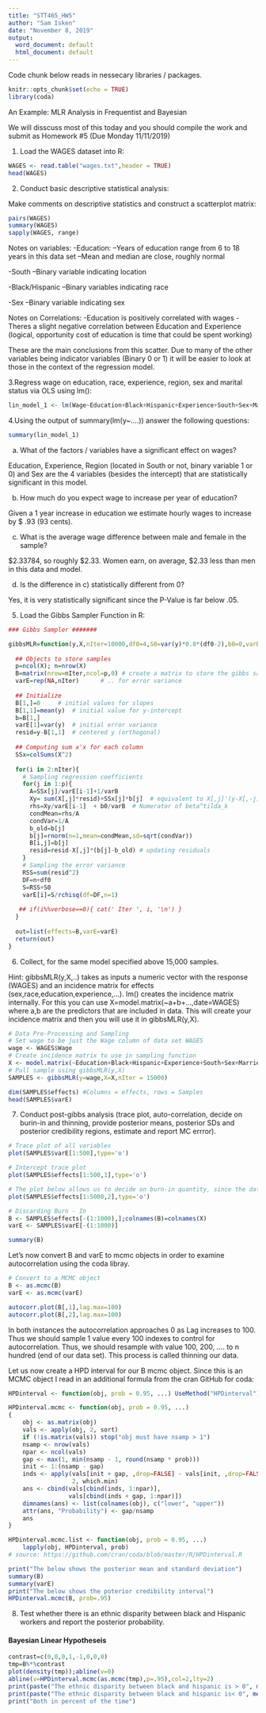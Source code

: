 ```yaml
---
title: "STT465_HW5"
author: "Sam Isken"
date: "November 8, 2019"
output:
  word_document: default
  html_document: default
---
```

Code chunk below reads in nessecary libraries / packages. 
```r
knitr::opts_chunk$set(echo = TRUE)
library(coda)
```

An Example: MLR Analysis in Frequentist and Bayesian

We will disscuss most of this today and you should compile the work and submit as Homework #5 (Due Monday 11/11/2019)

1. Load the WAGES dataset into R: 

```r
WAGES <- read.table("wages.txt",header = TRUE)
head(WAGES)
```

2. Conduct basic descriptive statistical analysis: 

Make comments on descriptive statistics and construct a scatterplot matrix: 

```r
pairs(WAGES)
summary(WAGES)
sapply(WAGES, range)
```

Notes on variables: 
-Education: 
--Years of education range from 6 to 18 years in this data set
--Mean and median are close, roughly normal 

-South
--Binary variable indicating location 

-Black/Hispanic
--Binary variables indicating race 

-Sex
--Binary variable indicating sex 

Notes on Correlations: 
-Education is positively correlated with wages 
-Theres a slight negative correlation between Education and Experience (logical, opportunity cost of education is time that could be spent working)

These are the main conclusions from this scatter. Due to many of the other variables being indicator variables (Binary 0 or 1) it will be easier to look at those in the context of the regression model. 

3.Regress wage on education, race, experience, region, sex and marital status via OLS using lm():

```r
lin_model_1 <- lm(Wage~Education+Black+Hispanic+Experience+South+Sex+Married,data=WAGES)
```

4.Using the output of summary(lm(y~....)) answer the following questions: 

```r
summary(lin_model_1)
```


a) What of the factors / variables have a significant effect on wages? 

Education, Experience, Region (located in South or not, binary variable 1 or 0) and Sex are the 4 variables (besides the intercept) that are statistically significant in this model. 

b) How much do you expect wage to increase per year of education? 

Given a 1 year increase in education  we estimate hourly wages to increase by  $ .93 (93 cents).

c) What is the average wage difference between male and female in the sample? 

$2.33784, so roughly $2.33. Women earn, on average, $2.33 less than men in this data and model.

d) Is the difference in c) statistically different from 0?

Yes, it is very statistically significant since the P-Value is far below .05. 

5. Load the Gibbs Sampler Function in R: 

```r
### Gibbs Sampler #######

gibbsMLR=function(y,X,nIter=10000,df0=4,S0=var(y)*0.8*(df0-2),b0=0,varB=1e12,verbose=500){
  
  ## Objects to store samples
  p=ncol(X); n=nrow(X)
  B=matrix(nrow=nIter,ncol=p,0) # create a matrix to store the gibbs sample for beta
  varE=rep(NA,nIter)      # .. for error variance
  
  ## Initialize
  B[1,]=0     # initial values for slopes
  B[1,1]=mean(y)  # initial value for y-intercept
  b=B[1,]
  varE[1]=var(y)  # initial error variance
  resid=y-B[1,1]  # centered y (orthogonal)
  
  ## Computing sum x'x for each column
  SSx=colSums(X^2)
  
  for(i in 2:nIter){
    # Sampling regression coefficients
    for(j in 1:p){
      A=SSx[j]/varE[i-1]+1/varB
      Xy= sum(X[,j]*resid)+SSx[j]*b[j]  # equivalent to X[,j]'(y-X[,-j]%*%b[-j])
      rhs=Xy/varE[i-1]  + b0/varB  # Numerator of beta^tilda_k
      condMean=rhs/A
      condVar=1/A
      b_old=b[j]
      b[j]=rnorm(n=1,mean=condMean,sd=sqrt(condVar))
      B[i,j]=b[j]  
      resid=resid-X[,j]*(b[j]-b_old) # updating residuals
    }
    # Sampling the error variance  
    RSS=sum(resid^2)
    DF=n+df0
    S=RSS+S0
    varE[i]=S/rchisq(df=DF,n=1)
    
   ## if(i%%verbose==0){ cat(' Iter ', i, '\n') }
  }
  
  out=list(effects=B,varE=varE)
  return(out)
}
```

6. Collect, for the same model specified above 15,000 samples. 

Hint: gibbsMLR(y,X,..) takes as inputs a numeric vector with the response (WAGES) and an incidence matrix for effects (sex,race,education,experience,...). lm() creates the incidence  matrix internally. For this you can use X=model.matrix(~a+b+...,date=WAGES) where a,b are the predictors that are included in data. This will create your incidence matrix and then you will use it in gibbsMLR(y,X). 

```r
# Data Pre-Processing and Sampling
# Set wage to be just the Wage column of data set WAGES 
wage <- WAGES$Wage
# Create incidence matrix to use in sampling function
X <- model.matrix(~Education+Black+Hispanic+Experience+South+Sex+Married,data=WAGES)
# Pull sample using gibbsMLR(y,X)
SAMPLES <- gibbsMLR(y=wage,X=X,nIter = 15000)
```

```r
dim(SAMPLES$effects) #Columns = effects, rows = Samples
head(SAMPLES$varE)
```

7. Conduct post-gibbs analysis (trace plot, auto-correlation, decide on burin-in and thinning, provide posterior means, posterior SDs and posterior credibility regions, estimate and report MC errror).

```r
# Trace plot of all variables 
plot(SAMPLES$varE[1:500],type='o')

# Intercept trace plot
plot(SAMPLES$effects[1:500,1],type='o')

# The plot below allows us to decide on burn-in quantity, since the data centers around index = 1000 I will burn-n (remove) the first 1000 samples
plot(SAMPLES$effects[1:5000,2],type='o')
```

```r
# Discarding Burn - In
B <- SAMPLES$effects[-(1:1000),];colnames(B)=colnames(X)
varE <- SAMPLES$varE[-(1:1000)]

summary(B)
```

Let's now convert B and varE to mcmc objects in order to examine autocorrelation using the coda libray. 

```r
# Convert to a MCMC object 
B <- as.mcmc(B)
varE <- as.mcmc(varE)
```



```r
autocorr.plot(B[,1],lag.max=100)
autocorr.plot(B[,2],lag.max=100)
```

In both instances the autocorrelation approaches 0 as Lag increases to 100. Thus we should sample 1 value every 100 indexes to control for autocorrelation. Thus, we should resample with value 100, 200, .... to n hundred (end of our data set).  This process is called thinning our data. 

Let us now create a HPD interval for our B mcmc object. Since this is an MCMC object I read in an additional formula from the cran GitHub for coda: 

```r
HPDinterval <- function(obj, prob = 0.95, ...) UseMethod("HPDinterval")

HPDinterval.mcmc <- function(obj, prob = 0.95, ...)
{
    obj <- as.matrix(obj)
    vals <- apply(obj, 2, sort)
    if (!is.matrix(vals)) stop("obj must have nsamp > 1")
    nsamp <- nrow(vals)
    npar <- ncol(vals)
    gap <- max(1, min(nsamp - 1, round(nsamp * prob)))
    init <- 1:(nsamp - gap)
    inds <- apply(vals[init + gap, ,drop=FALSE] - vals[init, ,drop=FALSE],
                  2, which.min)
    ans <- cbind(vals[cbind(inds, 1:npar)],
                 vals[cbind(inds + gap, 1:npar)])
    dimnames(ans) <- list(colnames(obj), c("lower", "upper"))
    attr(ans, "Probability") <- gap/nsamp
    ans
}

HPDinterval.mcmc.list <- function(obj, prob = 0.95, ...)
    lapply(obj, HPDinterval, prob)
# source: https://github.com/cran/coda/blob/master/R/HPDinterval.R
```

```r
print("The below shows the posterior mean and standard deviation")
summary(B)
summary(varE)
print("The below shows the poterior credibility interval")
HPDinterval.mcmc(B, prob=.95)
```

8. Test whether there is an ethnic disparity between black and Hispanic workers and report the posterior probability. 

#### Bayesian Linear Hypotheseis ####


```r
contrast=c(0,0,0,1,-1,0,0,0)
tmp=B%*%contrast
plot(density(tmp));abline(v=0)
abline(v=HPDinterval.mcmc(as.mcmc(tmp),p=.95),col=2,lty=2)
print(paste("The ethnic disparity between black and hispanic is > 0", mean(tmp>0)*100)) 
print(paste("The ethnic disparity between black and hispanic is< 0", mean(tmp<0)*100))
print("Both in percent of the time")
```

